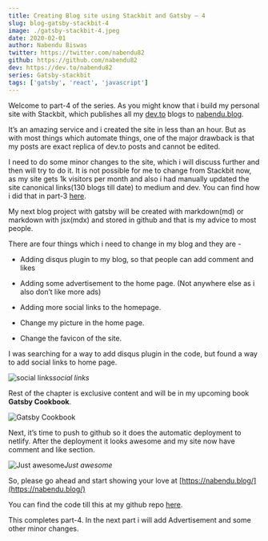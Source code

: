 ```yaml
---
title: Creating Blog site using Stackbit and Gatsby — 4
slug: blog-gatsby-stackbit-4
image: ./gatsby-stackbit-4.jpeg
date: 2020-02-01
author: Nabendu Biswas
twitter: https://twitter.com/nabendu82
github: https://github.com/nabendu82
dev: https://dev.to/nabendu82
series: Gatsby-stackbit
tags: ['gatsby', 'react', 'javascript']
---
```


Welcome to part-4 of the series. As you might know that i build my personal site with Stackbit, which publishes all my [dev.to](https://dev.to/nabendu82) blogs to [nabendu.blog](https://nabendu.blog/).

It’s an amazing service and i created the site in less than an hour. But as with most things which automate things, one of the major drawback is that my posts are exact replica of dev.to posts and cannot be edited.

I need to do some minor changes to the site, which i will discuss further and then will try to do it. It is not possible for me to change from Stackbit now, as my site gets 1k visitors per month and also i had manually updated the site canonical links(130 blogs till date) to medium and dev. You can find how i did that in part-3 [here](https://medium.com/@nabendu82/creating-blog-site-using-stackbit-gatsbyjs-and-dev-3-afa27ffd6154).

My next blog project with gatsby will be created with markdown(md) or markdown with jsx(mdx) and stored in github and that is my advice to most people.

There are four things which i need to change in my blog and they are -

* Adding disqus plugin to my blog, so that people can add comment and likes

* Adding some advertisement to the home page. (Not anywhere else as i also don’t like more ads)

* Adding more social links to the homepage.

* Change my picture in the home page.

* Change the favicon of the site.

I was searching for a way to add disqus plugin in the code, but found a way to add social links to home page.

![social links](https://ik.imagekit.io/thewebdev/Gatsby_Stackbit/4/1_KAihpQ1oR.png)*social links*

Rest of the chapter is exclusive content and will be in my upcoming book **Gatsby Cookbook**.

<div className={styles.image__small}>

![Gatsby Cookbook](https://res.cloudinary.com/dxkxvfo2o/image/upload/v1589892514/Gatsby_rnjo2t.png)

</div>

Next, it’s time to push to github so it does the automatic deployment to netlify. After the deployment it looks awesome and my site now have comment and like section.

![Just awesome](https://ik.imagekit.io/thewebdev/Gatsby_Stackbit/4/9_l0botf-0Qx.png)*Just awesome*

So, please go ahead and start showing your love at [https://nabendu.blog/](https://nabendu.blog/)

You can find the code till this at my github repo [here](https://github.com/nabendu82/nabendu-blog).

This completes part-4. In the next part i will add Advertisement and some other minor changes.
